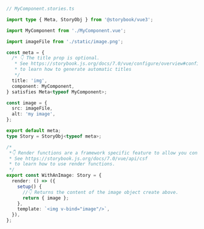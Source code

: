 ```ts
// MyComponent.stories.ts

import type { Meta, StoryObj } from '@storybook/vue3';

import MyComponent from './MyComponent.vue';

import imageFile from './static/image.png';

const meta = {
  /* 👇 The title prop is optional.
   * See https://storybook.js.org/docs/7.0/vue/configure/overview#configure-story-loading
   * to learn how to generate automatic titles
   */
  title: 'img',
  component: MyComponent,
} satisfies Meta<typeof MyComponent>;

const image = {
  src: imageFile,
  alt: 'my image',
};

export default meta;
type Story = StoryObj<typeof meta>;

/*
 *👇 Render functions are a framework specific feature to allow you control on how the component renders.
 * See https://storybook.js.org/docs/7.0/vue/api/csf
 * to learn how to use render functions.
 */
export const WithAnImage: Story = {
  render: () => ({
    setup() {
      //👇 Returns the content of the image object create above.
      return { image };
    },
    template: `<img v-bind="image"/>`,
  }),
};
```
